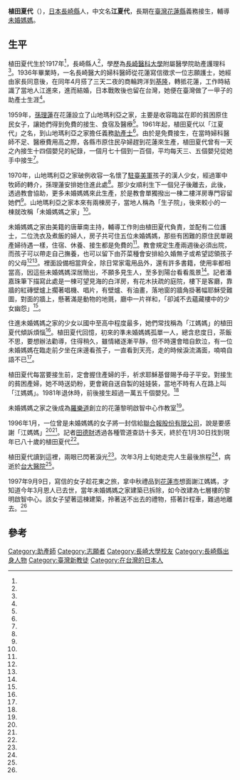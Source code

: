 {{Infobox Person
| name   =植田夏代
| nickname=
| image     = 
| image_size = 
| caption  =
| birth_date  = 1917年
| birth_place =  {{JPN-EMP}}[[長崎縣|長崎縣]]
| death_date  ={{death year and age|1997|1917|3}}
| death_place = {{TWN}}[[臺北市|臺北市]][[中正區_(臺北市)|中正區]][[國立臺灣大學醫學院附設醫院|臺大醫院]]
| occupation =助產師
| alma mater=長崎醫科大學
| office = 
| term_start = 
| term_end = 
| spouse =江進來
| children=
| honours =
}}

'''植田夏代'''（{{bd|1917年||1997年|3月}}），[[日本|日本]][[長崎縣|長崎縣]]人，中文名'''江夏代'''，長期在[[臺灣|臺灣]][[花蓮縣|花蓮縣]]義務接生，輔導[[未婚媽媽|未婚媽媽]]。

==生平==
植田夏代生於1917年<ref name="簡東源"/>，長崎縣人<ref name="簡東源"/>，學歷為[[長崎醫科大學|長崎醫科大學]]附屬醫學院助產護理科<ref name="田德財2"/>。1936年畢業時，一名長崎醫大的婦科醫師從花蓮寫信徵求一位志願護士，她經由家長同意後，在同年4月搭了三天二夜的商輪跨洋到[[基隆|基隆]]，轉抵花蓮，工作時結識了當地人江進來，進而結婚，日本戰敗後也留在台灣，她便在臺灣做了一甲子的助產士生涯<ref name="簡東源"/>。

1959年，[[孫理蓮|孫理蓮]]在花蓮設立了山地瑪利亞之家，主要是收容臨盆在即的貧困原住民女子，讓她們得到免費的接生、食宿及醫療<ref name="潘嘉珠"/>。1961年起，植田夏代以「江夏代」之名，到山地瑪利亞之家擔任義務[[助產士|助產士]]<ref name="田德財2"/>。由於是免費接生，在當時婦科醫師不足、醫療費用高之際，各縣市原住民孕婦趕到花蓮來生產，植田夏代曾有一天之內接生十四個嬰兒的紀錄，一個月七十個到一百個，平均每天三、五個嬰兒從她手中接生<ref name="簡東源"/>。

1970年，山地瑪利亞之家破例收容一名懷了[[駐臺美軍|駐臺美軍]]孩子的漢人少女，經過軍中牧師的轉介，孫理蓮安排她住進此處<ref name="潘嘉珠"/>。那少女順利生下一個兒子後離去，此後，透過教會協助，更多未婚媽媽來此生產，於是教會單獨撥出一棟二樓洋房專門容留她們<ref name="康武吉"/>。山地瑪利亞之家本來有兩棟房子，當地人稱為「生子院」，後來較小的一棟就改稱「未婚媽媽之家」<ref name="潘嘉珠"/>。

未婚媽媽之家由美籍的唐華南主持，輔導工作則由植田夏代負責，並配有二位護士，二位洗衣及煮飯的婦人，房子共可住五位未婚媽媽，那些有困難的原住民單親產婦待遇一樣，住宿、休養、接生都是免費的<ref name="康武吉"/>。教會規定生產兩週後必須出院，而孩子可以帶走自己撫養，也可以留下由芥菜種會安排給久婚無子或希望認領孩子的父母<ref name="潘嘉珠"/><ref name="李瑞"/>。裡面設備相當齊全，除日常家電用品外，還有許多書籍，使用率都相當高，因這些未婚媽媽深居簡出，不願多見生人，至多到陽台看看風景<ref name="康武吉"/>。記者潘嘉珠筆下描寫此處是一棟可望見海的白洋房，有花木扶疏的庭院，樓下是客廳，靠牆的紅磚壁爐上擱著唱機、唱片，有壁爐、有油畫，落地窗的牆角掛著幅耶穌受難圖，對面的牆上，懸著滿是動物的地氈，廳中一片祥和，「卻減不去蘊藏樓中的少女幽怨」<ref name="潘嘉珠"/>。

住進未婚媽媽之家的少女以國中至高中程度最多，她們常找稱為「江媽媽」的植田夏代傾訴煩惱<ref name="潘嘉珠"/>。植田夏代回憶，初來的準未婚媽媽孤單一人，總含悲度日，茶飯不思，要想辦法勸導，住得稍久，雖情緒逐漸平靜，但不時還會暗自飲泣，有一位未婚媽媽在臨走前夕坐在床邊看孩子，一直看到天亮，走的時候淚流滿面，喃喃自語不已<ref name="康武吉"/>。

植田夏代每當要接生前，定會握住產婦的手，祈求耶穌基督賜予母子平安。對接生的貧困產婦，她不時送奶粉，更會親自送自製的娃娃裝，當地不時有人在路上叫「江媽媽」。1981年退休時，前後接生超過一萬五千個嬰兒。<ref name="簡東源"/>

未婚媽媽之家之後成為[[羅樂道|羅樂道]]創立的花蓮黎明啟智中心作教室<ref name="1988-05-28"/>。

1996年1月，一位曾是未婚媽媽的女子將一封信給[[聯合報股份有限公司|聯合報股份有限公司]]，說是要感謝「江媽媽」<ref name="田德財2"/><ref name="田德財1"/>。記者[[田德財|田德財]]透過各種管道查訪十多天，終於在1月30日找到現年已八十歲的植田夏代<ref name="田德財2"/>。

{{quotation|這封信埋藏在我內心已有廿五年，現在鼓起勇氣，但還是無法道出我的姓名......如今我已是一個三個孩子的媽媽......現在我生活美滿快樂，但仍難忘當年幫助我接生的助產士，記得名字好像叫江媽媽......尋找了許多年，我不知昔日恩人安在否......現在為了家庭幸福，不敢公開報恩，只有默默的在感恩與祝福中度日......」}}

植田夏代讀到這裡，兩眼已閃著淚光<ref name="田德財2"/>。次年3月上旬她走完人生最後旅程<ref name="簡東源"/>，病逝於[[台大醫院|台大醫院]]<ref name="田德財1"/>。

1997年9月9日，寫信的女子趁花東之旅，拿中秋禮品到[[花蓮市|花蓮市]]想面謝江媽媽，才知道今年3月恩人已去世，當年未婚媽媽之家建築已拆除，如今改建為七層樓的黎明啟智中心。該女子望著這棟建築，拎著送不出去的禮物，搭著計程車，難過地離去。<ref name="田德財1"/>

==參考==
{{portal box|人物|日本|台灣}}
{{reflist|1|refs=
<ref name="1988-05-28">{{Cite news|url=|title=助花蓮黎明啟智中心購屋 請大家捐款 關懷智障兒|author=|language=zh-tw|newspaper=民生報|date=1988-05-28|accessdate=}}</ref>

<ref name="潘嘉珠">{{Cite news|url=|title=未婚媽媽的避風港|author=潘嘉珠|language=zh-tw|newspaper=民生報|date=1980-09-26|accessdate=}}</ref>

<ref name="康武吉">{{Cite news|url=|title=姻緣道上 失身瀕絕境 未婚媽媽 待產慶有家 花蓮芥種教會嘉惠受騙少女 免費接生休養重建求生意志|author=康武吉|language=zh-tw|newspaper=聯合報|date=1974-09-28|accessdate=}}</ref>

<ref name="李瑞">{{Cite news|url=|title=未婚媽媽之家 給妳幫忙‧給妳愛護 更給妳再奮鬥的勇氣|author=李瑞|language=zh-tw|newspaper=聯合報|date=1978-11-28|accessdate=}}</ref>

<ref name="簡東源">{{Cite news|url=|title=江媽媽接生15000個寶寶 零失誤|author=簡東源|language=zh-tw|newspaper=中國時報|date=1997-04-02|accessdate=}}</ref>

<ref name="田德財1">{{Cite news|url=|title=送不出的中秋禮 未婚媽媽 報恩晚一步 26年前「江媽媽」伴她度過難關 想要面謝老人家已過去|author=田德財|language=zh-tw|newspaper=聯合報|date=1997-09-10|accessdate=}}</ref>

<ref name="康武吉">{{Cite news|url=|title=姻緣道上 失身瀕絕境 未婚媽媽 待產慶有家 花蓮芥種教會嘉惠受騙少女 免費接生休養重建求生意志|author=康武吉|language=zh-tw|newspaper=聯合報|date=1974-09-28|accessdate=}}</ref>

<ref name="田德財2">{{Cite news|url=|title=回到從前 收留她們 為她們接生 江老太太收到一封未婚媽媽的信 本報代轉陌生女子感恩的信 二十五年心底的話|author=田德財|language=zh-tw|newspaper=聯合報|date=1996-01-31|accessdate=}}</ref>

}}
{{authority control}}
[[Category:助產師|Category:助產師]]
[[Category:志願者|Category:志願者]]
[[Category:長崎大學校友|Category:長崎大學校友]]
[[Category:長崎縣出身人物|Category:長崎縣出身人物]]
[[Category:臺灣新教徒|Category:臺灣新教徒]]
[[Category:在台灣的日本人|Category:在台灣的日本人]]
